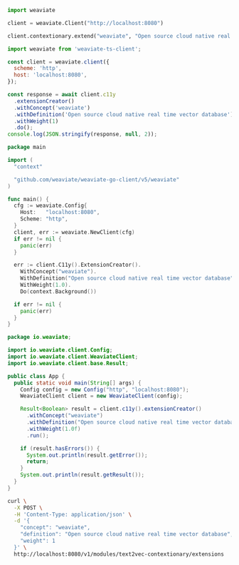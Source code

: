 
<Tabs groupId="languages">
<TabItem value="py" label="Python">

```python
import weaviate

client = weaviate.Client("http://localhost:8080")

client.contextionary.extend("weaviate", "Open source cloud native real time vector database", 1.0)
```

</TabItem>
<TabItem value="js" label="JS/TS Client v2">

```js
import weaviate from 'weaviate-ts-client';

const client = weaviate.client({
  scheme: 'http',
  host: 'localhost:8080',
});

const response = await client.c11y
  .extensionCreator()
  .withConcept('weaviate')
  .withDefinition('Open source cloud native real time vector database')
  .withWeight(1)
  .do();
console.log(JSON.stringify(response, null, 2));
```

</TabItem>
<TabItem value="go" label="Go">

```go
package main

import (
  "context"

  "github.com/weaviate/weaviate-go-client/v5/weaviate"
)

func main() {
  cfg := weaviate.Config{
    Host:   "localhost:8080",
    Scheme: "http",
  }
  client, err := weaviate.NewClient(cfg)
  if err != nil {
    panic(err)
  }

  err := client.C11y().ExtensionCreator().
    WithConcept("weaviate").
    WithDefinition("Open source cloud native real time vector database").
    WithWeight(1.0).
    Do(context.Background())

  if err != nil {
    panic(err)
  }
}
```

</TabItem>
<TabItem value="java" label="Java">

```java
package io.weaviate;

import io.weaviate.client.Config;
import io.weaviate.client.WeaviateClient;
import io.weaviate.client.base.Result;

public class App {
  public static void main(String[] args) {
    Config config = new Config("http", "localhost:8080");
    WeaviateClient client = new WeaviateClient(config);

    Result<Boolean> result = client.c11y().extensionCreator()
      .withConcept("weaviate")
      .withDefinition("Open source cloud native real time vector database")
      .withWeight(1.0f)
      .run();

    if (result.hasErrors()) {
      System.out.println(result.getError());
      return;
    }
    System.out.println(result.getResult());
  }
}
```

</TabItem>
<TabItem value="curl" label="Curl">

```bash
curl \
  -X POST \
  -H 'Content-Type: application/json' \
  -d '{
    "concept": "weaviate",
    "definition": "Open source cloud native real time vector database",
    "weight": 1
  }' \
  http://localhost:8080/v1/modules/text2vec-contextionary/extensions
```

</TabItem>
</Tabs>
